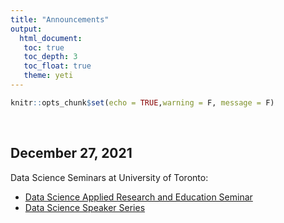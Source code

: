 ```yaml
---
title: "Announcements"
output: 
  html_document:
   toc: true
   toc_depth: 3
   toc_float: true
   theme: yeti
---
```


```r
knitr::opts_chunk$set(echo = TRUE,warning = F, message = F)
```

</br>

## December 27, 2021
Data Science Seminars at University of Toronto:

* [Data Science Applied Research and Education Seminar](https://canssiontario.utoronto.ca/events/ares/)
* [Data Science Speaker Series](https://canssiontario.utoronto.ca/events/dsssuoft/)

</br>

<!-- ### __Content from 2021__ -->

<!-- ### __Mar 8, 2021__ -->

<!-- Tomorrow (Tuesday) from 3:10 - 4:30pm, Alp Kucukelbir, a U of Toronto and Columbia alum, now c-founder of an ML-based startup, will be talking about "Industrial ML". -->

<!-- The talk will be geared towards a non-ML audience, with plenty of time for Q&A. -->


<!-- Here is the Zoom link: -->


<!-- https://utoronto.zoom.us/j/89713225921 -->

<!-- <br> -->

<!-- Due to technical difficulties, we're using a different Zoom call today: <a href='https://vectorinstitute.zoom.us/j/98405655848?pwd=VENrVDhVQWdqbDgvZS9LamMxTy9BZz09 -->
<!-- '>Zoom Link</a>  -->

<!-- <br> -->

<!-- ### __Feb 23rd, 2021__ -->

<!-- Although this is late notice, we wanted to let you know that the JSC370 class has another guest lecture: -->

<!-- __Speaker__: Wanying Zhao, Ontario Trillium Foundation -->

<!-- __Topic__: Measuring the impact of charitable intervations -->

<!-- __Date/Time__: Feb 23rd, 2021, 3:10-4:00pm EST -->

<!-- __Zoom Info__: https://utoronto.zoom.us/j/89713225921 -->

<!-- Meeting ID: 897 1322 5921 -->

<!-- We hope to see you there. -->

<!-- <br> -->

<!-- ### __Feb 20th, 2021__ -->

<!-- Join us for the February installment of the Data Science Speaker Series at U of T. -->

<!-- Speaker: -->

<!-- Dr. Tom Wright, -->

<!-- Research Scientist, Kensington Vision Research Centre -->

<!-- Assistant Professor, Department of Ophthalmology and Vision Science, University of Toronto -->

<!-- Talk Title: __From mosquitos to flying saucers: Modelling in an imperfect world__ -->

<!-- Date & Time: Monday, Feb 22, 2021 | 5:15-6:15 pm ET -->

<!-- Location: Online -->

<!-- Free Event | All Welcome | [Register Here](https://canssiontario.utoronto.ca/event/dsss_tom-wright/) -->

<!-- __Abstract:__ -->

<!-- Modern technologies for measuring the function of the in-vivo visual system produce a wealth of data which is not completely understood. Current analysis techniques are often subjective, relying on interpretation by trained specialists and often rely on information reduction to enable the use of traditional inferential statistics. Using the example of Hydroxychloroquine, a newly (in) famous disease modifying anti-rheumatic drug (DMARD), we will examine the problems and advantages of applying machine learning to the interpretation of medical tests. -->

<!-- __Profile:__ -->

<!-- Dr. Wright is an assistant professor in the Department of Ophthalmology and Vision Sciences at the University of Toronto. He established the only visual electrophysiology diagnostic service providing routine adult testing in Southern Ontario. His research interests involve using visual electrophysiology and high resolution retinal imaging to describe the phenotypic effects of disease and other insults on the human visual system. By applying a partial least squares analysis, originally developed for fMRI analysis, to the multifocal Electroretinogram he identified deficits in the retinal function of adolescents with Type 1 diabetes before the onset of clinical retinopathy. His recent work has focused on describing retinal phenotypes of patients with inherited retinal disease. -->

<!-- </br> -->

<!-- ### __Feb 19th, 2021__ -->

<!-- Hello everyone, -->

<!-- The departments of Statistical Sciences and Computer Science are announcing the following events: -->

<!-- __Program Exploration Days__ -->

<!-- February 23, 24 & 25, 2021 -->

<!-- [Join us on Zoom for Arts & Science Program Exploration Days](https://sidneysmithcommons.artsci.utoronto.ca/program/program-exploration-days/). Connect with faculty, staff and upper-year students to learn about the various academic programs of study available to you, including specialist, majors and minors. You can also hear what students love about their programs! -->

<!-- __Math, Physical Sciences & Computer Sciences Programs__ -->

<!-- Tuesday, February 23, 2021 -->

<!-- 9:00 am – 11:00 am (EST) -->

<!-- 2:00 pm – 4:00 pm (EST) -->

<!-- __Life Sciences Programs__ -->

<!-- Wednesday, February 24, 2021 -->

<!-- 9:00 am – 11:00 am (EST) -->

<!-- 2:00 pm – 4:00 pm (EST) -->

<!-- __Social Sciences, Humanities & Rotman Programs__ -->

<!-- Thursday, February 25, 2021 -->

<!-- 9:00 am – 11:00 am (EST)  -->

<!-- 3:00 pm – 5:00 pm (EST) -->

<!-- [Register to attend Program Exploration Days](https://sidneysmithcommons.artsci.utoronto.ca/program/program-exploration-days/) to receive your Zoom link. -->

<!-- Before program enrolment begins on March 1, 2021, take the time to browse the Program Toolkit to: -->

<!-- - Learn [how to apply](https://sidneysmithcommons.artsci.utoronto.ca/program/apply-for-programs/) for your program -->
<!-- - See a [complete list of programs](https://sidneysmithcommons.artsci.utoronto.ca/program/list-of-programs/) -->
<!-- - Explore the new [program showcase](https://sidneysmithcommons.artsci.utoronto.ca/program/program-showcase/) -->
<!-- - Watch [student videos](https://artsci-programs.capsule.video/) sharing their experience -->


<!-- </br> -->

<!-- ### __Feb 8th, 2021__ -->

<!-- Hello everyone, -->

<!-- As we approach the half-way point of this class, we'd like to hear your feedback on this course. With this in mind, we've designed a short survey to gather your feedback. Please note that this survey is completely anonymous, and will not impact your grade in this course. -->

<!-- You can complete the survey by following  <a href="https://forms.gle/wYGYuSaCgNDbQgBv8" target="_blank"> this link </a>. -->

<!-- </br> -->

<!-- ### __Feb 2nd, 2021__ -->

<!-- Sorry for the late notice everyone, -->

<!-- On __Tuesday, Feb 2nd, from 3:10pm to 4:00pm__, JSC370 will be hosting __Farah Bastien, Manager of Data Science for Maple Leaf Sports and Entertainment__ (who own the Leafs and the raptors), along with a junior data scientist from her team. -->

<!-- Farah will be talking about her experience with data science in industry, including how she got there, what's valued, what's typically used, what's expected, what's missing, how their analyses get used, etc.  Her team member is also going to walk us through some example analyses using publicly-available data: -->
<!-- https://github.com/statsbomb/open-data -->
<!-- Such as player role classification, rewarding narrow misses, and estimating ball speed. -->

<!-- The zoom link is here: -->
<!-- https://utoronto.zoom.us/j/89713225921 -->

<!-- Meeting ID: 897 1322 5921 -->

<!-- <br> -->

<!-- ****** -->


<!-- ### __Jan 18th, 2021__ -->

<!-- Just a reminder about the guest lecture for JSC370: -->

<!-- Speaker: __Ben Allison, Principal Machine Learning Scientist at Amazon.__ -->

<!-- Date & Time: __Tuesday, Jan 19, 2021, 3:10pm - 4:00pm EST__ -->

<!-- Meeting Link: <a href = "https://utoronto.zoom.us/j/89713225921" target = "_blank">Zoom</a>  -->

<!-- Meeting ID: 897 1322 5921 -->

<!-- You're also welcome to stay for the lecture afterwards. -->

<!-- - Also, slides for Lecture 2 are posted. -->


<!-- ****** -->
